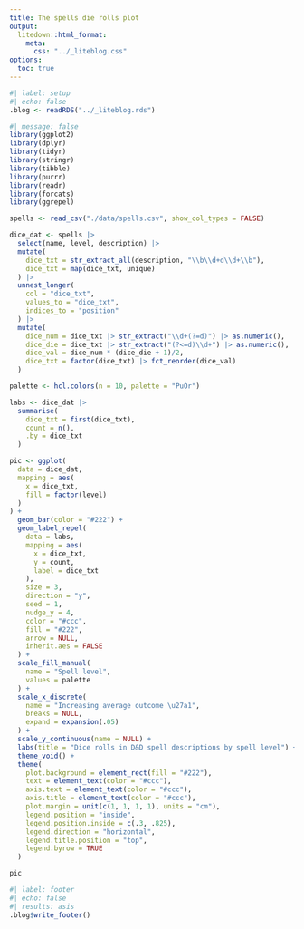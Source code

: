 ```yaml
---
title: The spells die rolls plot
output:
  litedown::html_format:
    meta:
      css: "../_liteblog.css"
options:
  toc: true
---
```


```r
#| label: setup
#| echo: false
.blog <- readRDS("../_liteblog.rds")
```

```r
#| message: false
library(ggplot2)
library(dplyr)
library(tidyr)
library(stringr)
library(tibble)
library(purrr)
library(readr)
library(forcats)
library(ggrepel)
```

```r
spells <- read_csv("./data/spells.csv", show_col_types = FALSE)
```

```r
dice_dat <- spells |>
  select(name, level, description) |>
  mutate(
    dice_txt = str_extract_all(description, "\\b\\d+d\\d+\\b"),
    dice_txt = map(dice_txt, unique)
  ) |>
  unnest_longer(
    col = "dice_txt",
    values_to = "dice_txt",
    indices_to = "position"
  ) |>
  mutate(
    dice_num = dice_txt |> str_extract("\\d+(?=d)") |> as.numeric(),
    dice_die = dice_txt |> str_extract("(?<=d)\\d+") |> as.numeric(),
    dice_val = dice_num * (dice_die + 1)/2,
    dice_txt = factor(dice_txt) |> fct_reorder(dice_val)
  )
```

```r
palette <- hcl.colors(n = 10, palette = "PuOr")

labs <- dice_dat |>
  summarise(
    dice_txt = first(dice_txt),
    count = n(),
    .by = dice_txt
  )

pic <- ggplot(
  data = dice_dat,
  mapping = aes(
    x = dice_txt,
    fill = factor(level)
  )
) +
  geom_bar(color = "#222") +
  geom_label_repel(
    data = labs,
    mapping = aes(
      x = dice_txt,
      y = count,
      label = dice_txt
    ),
    size = 3,
    direction = "y",
    seed = 1,
    nudge_y = 4,
    color = "#ccc",
    fill = "#222",
    arrow = NULL,
    inherit.aes = FALSE
  ) +
  scale_fill_manual(
    name = "Spell level",
    values = palette
  ) +
  scale_x_discrete(
    name = "Increasing average outcome \u27a1",
    breaks = NULL,
    expand = expansion(.05)
  ) +
  scale_y_continuous(name = NULL) +
  labs(title = "Dice rolls in D&D spell descriptions by spell level") +
  theme_void() +
  theme(
    plot.background = element_rect(fill = "#222"),
    text = element_text(color = "#ccc"),
    axis.text = element_text(color = "#ccc"),
    axis.title = element_text(color = "#ccc"),
    plot.margin = unit(c(1, 1, 1, 1), units = "cm"),
    legend.position = "inside",
    legend.position.inside = c(.3, .825),
    legend.direction = "horizontal",
    legend.title.position = "top",
    legend.byrow = TRUE
  )

pic
```

```r
#| label: footer
#| echo: false
#| results: asis
.blog$write_footer()
```

